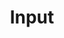 ---
title: "Input"
description: "A module for simulating system-level mouse and keyboard input. Provides functions for pressing, releasing, and moving the mouse, scrolling, and controlling specific keyboard keys."
keywords: ["input", "mouse", "keyboard", "click", "press", "release", "move", "scroll", "module", "api"]
icon: "keyboard"
---